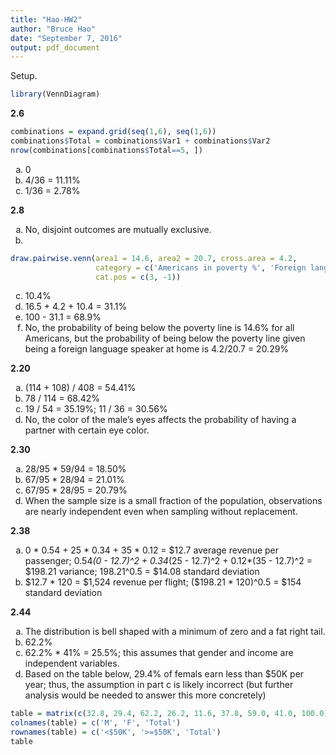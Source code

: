 ---
title: "Hao-HW2"
author: "Bruce Hao"
date: "September 7, 2016"
output: pdf_document
---

Setup.
```{r message=FALSE, warning=FALSE}
library(VennDiagram)
```


**2.6**

```{r}
combinations = expand.grid(seq(1,6), seq(1,6))
combinations$Total = combinations$Var1 + combinations$Var2
nrow(combinations[combinations$Total==5, ])
```

a) 0
b) 4/36 = 11.11%
c) 1/36 = 2.78%


**2.8**

a) No, disjoint outcomes are mutually exclusive.
b)

```{r fig.align='center'}
draw.pairwise.venn(area1 = 14.6, area2 = 20.7, cross.area = 4.2, 
                   category = c('Americans in poverty %', 'Foreign language speakers at home %'), 
                   cat.pos = c(3, -1))
```

c) 10.4%
d) 16.5 + 4.2 + 10.4 = 31.1%
e) 100 - 31.1 = 68.9%
f) No, the probability of being below the poverty line is 14.6% for all Americans, but the probability of being below the poverty line given being a foreign language speaker at home is 4.2/20.7 = 20.29%


**2.20**

a) (114 + 108) / 408 = 54.41%
b) 78 / 114 = 68.42%
c) 19 / 54 = 35.19%; 11 / 36 = 30.56%
d) No, the color of the male's eyes affects the probability of having a partner with certain eye color.


**2.30**

a) 28/95 * 59/94 = 18.50%
b) 67/95 * 28/94 = 21.01%
c) 67/95 * 28/95 = 20.79%
d) When the sample size is a small fraction of the population, observations are nearly independent even when sampling without replacement. 


**2.38**

a) 0 * 0.54 + 25 * 0.34 + 35 * 0.12 = $12.7 average revenue per passenger;
  0.54*(0 - 12.7)^2 + 0.34*(25 - 12.7)^2 + 0.12*(35 - 12.7)^2 = $198.21 variance;
  198.21^0.5 = $14.08 standard deviation
b) $12.7 * 120 = $1,524 revenue per flight; 
  ($198.21 * 120)^0.5 = $154 standard deviation


**2.44**

a) The distribution is bell shaped with a minimum of zero and a fat right tail.
b) 62.2%
c) 62.2% * 41% = 25.5%; this assumes that gender and income are independent variables.
d) Based on the table below, 29.4% of femals earn less than $50K per year; thus, the assumption in part c is likely incorrect (but further analysis would be needed to answer this more concretely)
```{r echo=FALSE}
table = matrix(c(32.8, 29.4, 62.2, 26.2, 11.6, 37.8, 59.0, 41.0, 100.0), ncol=3, byrow=T)
colnames(table) = c('M', 'F', 'Total')
rownames(table) = c('<$50K', '>=$50K', 'Total')
table
```

